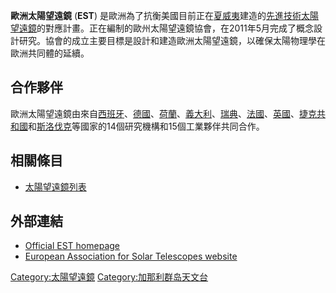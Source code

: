 {{Infobox telescope
| name         =歐洲太陽望遠鏡 (EST)
| background   =   <!--(background color for name)-->
| image        =   <!--e.g. [[File:Astrophotography.jpg|250px]]-->
| caption      = 
| organization = 歐州太陽望遠鏡協會
| location     = [[加那利群島|加那利群島]]
| coords       = 
| altitude     = 
| weather      = 
| wavelength   = 
| built        = 2014–2020
| first_light  = 
| website      = http://www.iac.es/proyecto/EST/
| style        = 
| diameter     = 407 公分
| diameter2    = 80 公分
| diameter3    = 
| angular_resolution = 0.03[[弧秒|″]]，在 500nm波長
| area         = 13.0 m<sup>2</sup>
| focal_length = 
| mounting     = [[經緯儀_(天文)|經緯儀]]
| dome         = 可伸縮的圓頂
| commons      = <!-- (Page or category name at Commons) -->
}}

'''歐洲太陽望遠鏡'''  ('''EST''')  是歐洲為了抗衡美國目前正在[[夏威夷|夏威夷]]建造的[[先進技術太陽望遠鏡|先進技術太陽望遠鏡]]的對應計畫。正在編制的歐州太陽望遠鏡協會，在2011年5月完成了概念設計研究。協會的成立主要目標是設計和建造歐洲太陽望遠鏡，以確保太陽物理學在歐洲共同體的延續。

== 合作夥伴 ==

歐洲太陽望遠鏡由來自[[西班牙|西班牙]]、[[德國|德國]]、[[荷蘭|荷蘭]]、[[義大利|義大利]]、[[瑞典|瑞典]]、[[法國|法國]]、[[英國|英國]]、[[捷克共和國|捷克共和國]]和[[斯洛伐克|斯洛伐克]]等國家的14個研究機構和15個工業夥伴共同合作。

== 相關條目 ==
* [[太陽望遠鏡列表|太陽望遠鏡列表]]

== 外部連結 ==
* [http://www.iac.es/proyecto/EST/ Official EST homepage] {{Wayback|url=http://www.iac.es/proyecto/EST/ |date=20180617084945 }}
* [http://www.astro-east.org/ European Association for Solar Telescopes website] {{Wayback|url=http://www.astro-east.org/ |date=20171006154144 }}

[[Category:太陽望遠鏡|Category:太陽望遠鏡]]
[[Category:加那利群岛天文台|Category:加那利群岛天文台]]